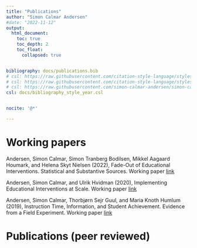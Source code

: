 ```yaml
---
title: "Publications"
author: "Simon Calmar Andersen"
#date: "2022-11-12"
output: 
  html_document:
    toc: true
    toc_depth: 2
    toc_float:
      collapsed: true


bibliography: docs/publications.bib
# csl: https://raw.githubusercontent.com/citation-style-language/styles/master/elsevier-harvard.csl
# csl: https://raw.githubusercontent.com/citation-style-language/styles/master/apa-6th-edition.csl
# csl: https://raw.githubusercontent.com/simon-calmar-andersen/simon-calmar-andersen.github.io/main/docs/bibliography_style_year.csl
csl: docs/bibliography_style_year.csl


nocite: '@*'

---
```



# Working papers


Andersen, Simon Calmar, Simon Tranberg Bodilsen, Mikkel Aagaard Houmark, and Helena Skyt Nielsen (2022), Fade-Out of Educational Interventions. Statistical and Substantive Sources. Working paper [link](https://github.com/simon-calmar-andersen/simon-calmar-andersen.github.io/raw/main/docs/Andersen%20et%20al%20(221108)%20Fade-Out%20of%20Educational%20Interventions.pdf)

Andersen, Simon Calmar, and Ulrik Hvidman (2020), Implementing Educational Interventions at Scale. Working paper [link](https://raw.githubusercontent.com/simon-calmar-andersen/simon-calmar-andersen.github.io/main/docs/Andersen%20Hvidman%20(wp%202020)%20Implementing%20Educational%20Interventions%20at%20Scale.pdf)

Andersen, Simon Calmar, Thorbjørn Sejr Guul, and Maria Knoth Humlum (2019), Instruction Time, Information, and Student Achievement. Evidence from a Field Experiment. Working paper [link](https://github.com/simon-calmar-andersen/simon-calmar-andersen.github.io/raw/main/docs/Andersen_Guul_Humlum_2019_instruction-time-information-achievement.pdf)

# Publications (peer reviewed)
